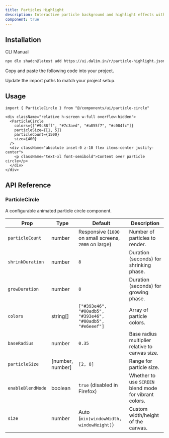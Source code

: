 ```yaml
---
title: Particles Highlight
description: Interactive particle background and highlight effects with mouse tracking.
component: true
---
```


<ComponentPreview
  name="particle-highlight-default"
  className="[&_.preview>[data-orientation=vertical]]:sm:max-w-[90%] **:[.preview]:min-h-[300px]"
  description="Highlight effect that follows the mouse inside child elements."
  align="start"
/>
 
## Installation

<CodeTabs>

<TabsList>
  <TabsTrigger value="cli">CLI</TabsTrigger>
  <TabsTrigger value="manual">Manual</TabsTrigger>
</TabsList>

<TabsContent value="cli">

```bash
npx dlx shadcn@latest add https://ui.dalim.in/r/particle-highlight.json
```

</TabsContent> <TabsContent value="manual"> <Steps>

<Step>Copy and paste the following code into your project.</Step>

<ComponentSource
  name="particle-circle"
  title="components/ui/particle-circle.tsx"
/>

<Step>Update the import paths to match your project setup.</Step>

</Steps> </TabsContent> </CodeTabs>

## Usage

```tsx showLineNumbers
import { ParticleCircle } from "@/components/ui/particle-circle"
```

```tsx showLineNumbers
<div className="relative h-screen w-full overflow-hidden">
  <ParticleCircle
    colors={["#9c88ff", "#7c3aed", "#a855f7", "#c084fc"]}
    particleSize={[1, 5]}
    particleCount={1500}
    size={400}
  />
  <div className="absolute inset-0 z-10 flex items-center justify-center">
    <p className="text-xl font-semibold">Content over particle circle</p>
  </div>
</div>
```

## API Reference

### ParticleCircle

A configurable animated particle circle component.

| Prop              | Type             | Default                                                   | Description                                            |
| ----------------- | ---------------- | --------------------------------------------------------- | ------------------------------------------------------ |
| `particleCount`   | number           | Responsive (`1000` on small screens, `2000` on large)     | Number of particles to render.                         |
| `shrinkDuration`  | number           | `8`                                                       | Duration (seconds) for shrinking phase.                |
| `growDuration`    | number           | `8`                                                       | Duration (seconds) for growing phase.                  |
| `colors`          | string[]         | `["#393e46", "#00adb5", "#393e46", "#00adb5", "#e6eeef"]` | Array of particle colors.                              |
| `baseRadius`      | number           | `0.35`                                                    | Base radius multiplier relative to canvas size.        |
| `particleSize`    | [number, number] | `[2, 8]`                                                  | Range for particle size.                               |
| `enableBlendMode` | boolean          | `true` (disabled in Firefox)                              | Whether to use `SCREEN` blend mode for vibrant colors. |
| `size`            | number           | Auto (`min(windowWidth, windowHeight)`)                   | Custom width/height of the canvas.                     |
